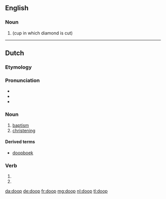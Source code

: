==English==

===Noun===
{{en-noun}}

# {{alternative form of|dop|nodot=yes|lang=en}} (cup in which diamond is cut)

----

==Dutch==
{{wikipedia|doop (sacrament)|lang=nl}}

===Etymology===
{{PIE root|nl|dʰewb}}
{{rfe|lang=nl}}

===Pronunciation===
* {{IPA|[doːp]|lang=nl}}
* {{audio|Nl-doop.ogg|Audio|lang=nl}}
* {{rhymes|oːp|lang=nl}}

===Noun===
{{nl-noun|m|-en|doopje}}

# [[baptism]]
# [[christening]]

====Derived terms====
* [[doopboek]]

===Verb===
{{nl-verb-form}}

# {{nl-verb form of|p=1|n=sg|t=pres|m=ind|dopen}}
# {{nl-verb form of|m=imp|dopen}}

[[da:doop]]
[[de:doop]]
[[fr:doop]]
[[mg:doop]]
[[nl:doop]]
[[tl:doop]]